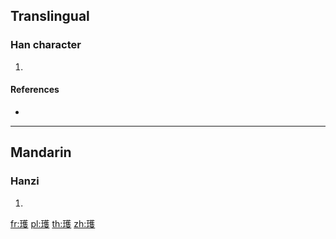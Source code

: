 {{character info/new}}
==Translingual==

===Han character===
{{Han char|rn=96|rad=玉|as=14|sn=18|four=14147|canj=MGTOE|ids=⿰𤣩蒦}}

# {{defn|Han|sort=玉14}}

====References====
* {{Han ref|kx=0744.250|dkj=21316|dj=1153.080|hdz=21139.110|uh=74C1|ud=29889|bh=F043|bd=61507}}

----

==Mandarin==

===Hanzi===
{{cmn-hanzi|pin=[[huò]] ([[huo4]])|wg=huo<sup>4</sup>}}

# {{defn|lang=cmn|sort=玉14}}

[[fr:瓁]]
[[pl:瓁]]
[[th:瓁]]
[[zh:瓁]]
